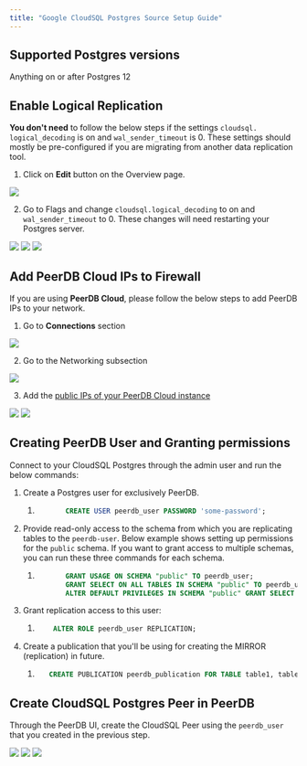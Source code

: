 ```yaml
---
title: "Google CloudSQL Postgres Source Setup Guide"
---
```



## Supported Postgres versions

Anything on or after Postgres 12

## Enable Logical Replication

**You don't need** to follow the below steps if the settings `cloudsql. logical_decoding` is on and `wal_sender_timeout` is 0. These settings should mostly be pre-configured if you are migrating from another data replication tool.

1. Click on **Edit** button on the Overview page.

<Frame caption="Edit Button in CloudSQL Postgres">
    <img src="/images/setup/cloudsql_postgres/edit.png" />
</Frame>

2. Go to Flags and change `cloudsql.logical_decoding` to on and `wal_sender_timeout` to 0. These changes will need restarting your Postgres server.


<Frame caption="Change cloudsql.logical_decoding to on">
    <img src="/images/setup/cloudsql_postgres/cloudsql_logical_decoding1.png" />
</Frame>

<Frame caption="Changed cloudsql.logical_decoding and wal_sender_timeout">
    <img src="/images/setup/cloudsql_postgres/cloudsql_logical_decoding2.png" />
</Frame>

<Frame caption="Restart Server">
    <img src="/images/setup/cloudsql_postgres/cloudsql_logical_decoding3.png" />
</Frame>


## Add PeerDB Cloud IPs to Firewall

If you are using **PeerDB Cloud**, please follow the below steps to add PeerDB IPs to your network.

1. Go to **Connections** section

<Frame caption="CloudSQL Connection Connection Section">
    <img src="/images/setup/cloudsql_postgres/connections.png" />
</Frame>

2. Go to the Networking subsection

<Frame caption="Networking Sub Section in the Conenction Section">
    <img src="/images/setup/cloudsql_postgres/coconnections_networking.png" />
</Frame>

3. Add the [public IPs of your PeerDB Cloud instance](/peerdb-cloud/ip-table)

<Frame caption="Add PeerDB Networks">
    <img src="/images/setup/cloudsql_postgres/firewall1.png" />
</Frame>

<Frame caption="PeerDB Networks Added">
    <img src="/images/setup/cloudsql_postgres/firewall2.png" />
</Frame>

## Creating PeerDB User and Granting permissions

Connect to your CloudSQL Postgres through the admin user and run the below commands:

1. Create a Postgres user for exclusively PeerDB.

    1. ```sql
              CREATE USER peerdb_user PASSWORD 'some-password';
        ```

2. Provide read-only access to the schema from which you are replicating tables to the `peerdb-user`. Below example shows setting up permissions for the `public` schema. If you want to grant access to multiple schemas, you can run these three commands for each schema.

    1. ```sql
              GRANT USAGE ON SCHEMA "public" TO peerdb_user;
              GRANT SELECT ON ALL TABLES IN SCHEMA "public" TO peerdb_user;
              ALTER DEFAULT PRIVILEGES IN SCHEMA "public" GRANT SELECT ON TABLES TO peerdb_user;
        ```

3. Grant replication access to this user:

    1. ```sql
           ALTER ROLE peerdb_user REPLICATION;
        ```

4. Create a publication that you'll be using for creating the MIRROR (replication) in future.

    1. ```sql
          CREATE PUBLICATION peerdb_publication FOR TABLE table1, table2, table3....;
        ```

<SSHTunnel />

## Create CloudSQL Postgres Peer in PeerDB

Through the PeerDB UI, create the CloudSQL Peer using the `peerdb_user` that you created in the previous step.

<Frame caption="Choose PostgreSQL Peer">
    <img src="/images/setup/cloudsql_postgres/create_peer1.png" />
</Frame>

<Frame caption="Peer Creation and Validation">
    <img src="/images/setup/cloudsql_postgres/create_peer2.png" />
</Frame>

<Frame caption="Created Peer">
    <img src="/images/setup/cloudsql_postgres/create_peer3.png" />
</Frame>


